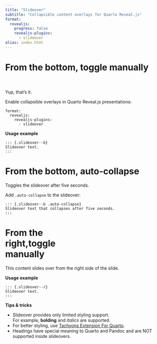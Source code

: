 ```yaml
---
title: "Slideover"
subtitle: "Collapsible content overlays for Quarto Reveal.js"
format: 
  revealjs:
    progress: false
    revealjs-plugins: 
      - slideover
alias: index.html
---
```


# From the bottom, toggle manually

<br><br>Yup, that's it.

::: {.slideover--b}
Enable collapsible overlays in Quarto Reveal.js presentations:

```code
format: 
  revealjs:
    revealjs-plugins: 
      - slideover
```

**Usage example**

```code
::: {.slideover--b}
Slideover text.
:::
```
:::


# From the bottom, auto-collapse

Toggles the slideover after five seconds.

::: {.slideover--b .auto-collapse}
Add `.auto-collapse` to the slideover:

```code
::: {.slideover--b .auto-collapse}
Slideover text that collapses after five seconds.
:::
```
:::

# From the<br>right,toggle<br>manually

::: {.slideover--r}

This content slides over from the right side of the slide.

**Usage example**

```code
::: {.slideover--r}
Slideover text.
:::
```

**Tips & tricks**

- Slideover provides only limited styling support.<br>For example, **bolding** and _italics_ are supported.
- For better styling, use [Tachyons Extension For Quarto](https://github.com/nareal/tachyons).
- Headings have special meaning to Quarto and Pandoc and are NOT supported inside slideovers.

:::
